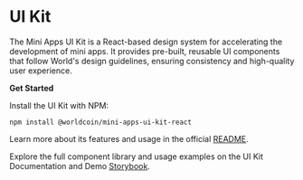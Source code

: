 
# UI Kit

The Mini Apps UI Kit is a React-based design system for accelerating the development of mini apps.
It provides pre-built, reusable UI components that follow World's design guidelines, ensuring consistency and high-quality user experience.

**Get Started**

Install the UI Kit with NPM:

```
npm install @worldcoin/mini-apps-ui-kit-react
```

Learn more about its features and usage in the official [README](https://www.npmjs.com/package/@worldcoin/mini-apps-ui-kit-react?activeTab=readme).

Explore the full component library and usage examples on the UI Kit Documentation and Demo [Storybook](https://mini-apps-ui-kit.vercel.app/?path=/docs/documentation-spacing-recommendations--docs).
